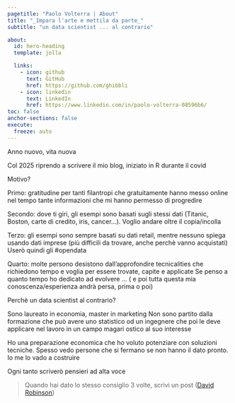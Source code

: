 ```yaml
---
pagetitle: "Paolo Volterra | About"
title: "_Impara l'arte e mettila da parte_"
subtitle: "un data scientist ... al contrario"

about:
  id: hero-heading
  template: jolla

  links:
    - icon: github
      text: GitHub
      href: https://github.com/ghibbli
    - icon: linkedin
      text: LinkedIn
      href: https://www.linkedin.com/in/paolo-volterra-08596b6/
toc: false
anchor-sections: false
execute: 
  freeze: auto
---
```


::: {#hero-heading}
:::


Anno nuovo, vita nuova

Col 2025 riprendo a scrivere il mio blog, iniziato in R durante il covid

Motivo?

Primo: gratitudine per tanti filantropi che gratuitamente hanno messo online nel tempo tante informazioni che mi hanno permesso di progredire

Secondo: dove ti giri, gli esempi sono basati sugli stessi dati (Titanic, Boston, carte di credito, iris, cancer...). Voglio andare oltre il copia/incolla

Terzo: gli esempi sono sempre basati su dati retail, mentre nessuno spiega usando dati imprese (più difficili da trovare, anche perchè vanno acquistati)
Userò quindi gli #opendata

Quarto: molte persono desistono dall'approfondire tecnicalities che richiedono tempo e voglia per essere trovate, capite e applicate
Se penso a quanto tempo ho dedicato ad evolvere ... ( e poi tutta questa mia conoscenza/esperienza andrà persa, prima o poi)

Perchè un data scientist al contrario?

Sono laureato in economia, master in marketing
Non sono partito dalla formazione che può avere uno statistico od un ingegnere che poi le deve applicare nel lavoro in un campo magari ostico al suo interesse

Ho una preparazione economica che ho voluto potenziare con soluzioni tecniche. Spesso vedo persone che si fermano se non hanno il dato pronto. Io me lo vado a costruire

Ogni tanto scriverò pensieri ad alta voce


> Quando hai dato lo stesso consiglio 3 volte, scrivi un post ([David Robinson](https://twitter.com/drob/status/928447584712253440))

